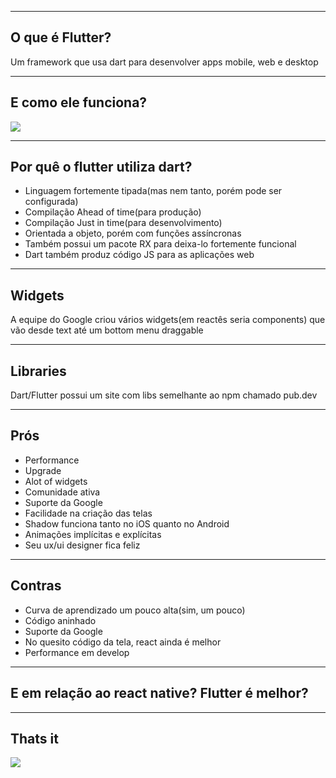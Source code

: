 

<Head>
  <title>Flutter</title>
</Head>
<Content />

---

## O que é Flutter?

Um framework que usa dart para desenvolver apps mobile, web e desktop

---

## E como ele funciona?

<Image src="../assets/print1.png" width={1000} height={550}/>

---

## Por quê o flutter utiliza dart?

<ul>
  <Appear>
    <li>Linguagem fortemente tipada(mas nem tanto, porém pode ser configurada)</li>
    <li>Compilação Ahead of time(para produção)</li>
    <li>Compilação Just in time(para desenvolvimento)</li>
    <li>Orientada a objeto, porém com funções assíncronas</li>
    <li>Também possui um pacote RX para deixa-lo fortemente funcional</li>
    <li>Dart também produz código JS para as aplicações web</li>
  </Appear>
</ul>

---

## Widgets

A equipe do Google criou vários widgets(em reactês seria components) que vão desde text até um bottom menu draggable

---

## Libraries

Dart/Flutter possui um site com libs semelhante ao npm chamado pub.dev

---

## Prós

<ul>
  <Appear>
    <li>Performance</li>
    <li>Upgrade</li>
    <li>Alot of widgets</li>
    <li>Comunidade ativa</li>
    <li>Suporte da Google</li>
    <li>Facilidade na criação das telas</li>
    <li>Shadow funciona tanto no iOS quanto no Android</li>
    <li>Animações implícitas e explícitas</li>
    <li>Seu ux/ui designer fica feliz</li>
  </Appear>
</ul>

---

## Contras

<ul>
  <Appear>
    <li>Curva de aprendizado um pouco alta(sim, um pouco)</li>
    <li>Código aninhado</li>
    <li>Suporte da Google</li>
    <li>No quesito código da tela, react ainda é melhor</li>
    <li>Performance em develop</li>
  </Appear>
</ul>

---

## E em relação ao react native? Flutter é melhor?

---

## Thats it

<Image src="../assets/print2.png"/>